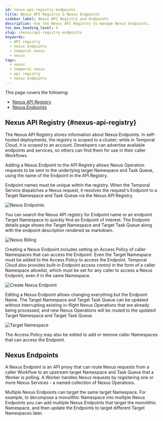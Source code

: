 ```yaml
---
id: nexus-api-registry-endpoints
title: Nexus API Registry & Nexus Endpoints
sidebar_label: Nexus API Registry and Endpoints
description: Use the Nexus API Registry to manage Nexus Endpoints. 
toc_max_heading_level: 4
slug: /nexus/api-registry-endpoints
keywords:
  - API registry
  - nexus endpoints
  - temporal nexus 
  - nexus
tags:
  - nexus
  - temporal nexus
  - api registry 
  - nexus endpoints
---
```


This page covers the following:

- [Nexus API Registry](#nexus-api-registry)
- [Nexus Endpoints](#nexus-endpoints)

## Nexus API Registry {#nexus-api-registry}

The Nexus API Registry stores information about Nexus Endpoints.
In self-hosted deployments, the registry is scoped to a cluster; while in Temporal Cloud, it is scoped to an account.
Developers can advertise available endpoints and services, so others can find them for use in their caller Workflows.

Adding a Nexus Endpoint to the API Registry allows Nexus Operation requests to be sent to the underlying target Namespace and Task Queue, using the name of the Endpoint in the API Registry.

Endpoint names must be unique within the registry.
When the Temporal Service dispatches a Nexus request, it resolves the request's Endpoint to a Target Namespace and Task Queue via the Nexus API Registry.

![Nexus Endpoints](/img/nexus/nexus-endpoints-ss.png)

You can search the Nexus API registry for Endpoint name or an endpoint Target Namespace to quickly find an Endpoint of interest.
The Endpoint details page shows the Target Namespace and Target Task Queue along with the endpoint description rendered as markdown.

![Nexus Billing](/img/nexus/nexus-billing-ss.png)

Creating a Nexus Endpoint includes setting an Access Policy of caller Namespaces that can access the Endpoint.
Even the Target Namespace must be added to the Access Policy to access the Endpoint.
Temporal Cloud also provides built-in Endpoint access control in the form of a caller Namespace allowlist, which must be set for any caller to access a Nexus Endpoint, even if in the same Namespace.

![Create Nexus Endpoint](/img/nexus/create-nexus-endpoint-ss.png)

Editing a Nexus Endpoint allows changing everything but the Endpoint Name.
The Target Namespace and Target Task Queue can be updated without interrupting existing in-flight Nexus Operations that are already being processed, and new Nexus Operations will be routed to the updated Target Namespace and Target Task Queue.

![Target Namespace](/img/nexus/target-namespace-ss.png)

The Access Policy may also be edited to add or remove caller Namespaces that can access the Endpoint.

## Nexus Endpoints

A Nexus Endpoint is an API proxy that can route Nexus requests from a caller Workflow to an upstream target Namespace and Task Queue that a Worker is polling.
A Worker handles Nexus requests by registering one or more Nexus Services - a named collection of Nexus Operations.

Multiple Nexus Endpoints can target the same target Namespace.
For example, to decompose a monolithic Namespace into multiple Nexus Endpoints you can add multiple Nexus Endpoints that target the monolithic Namespace, and then update the Endpoints to target different Target Namespaces later.
